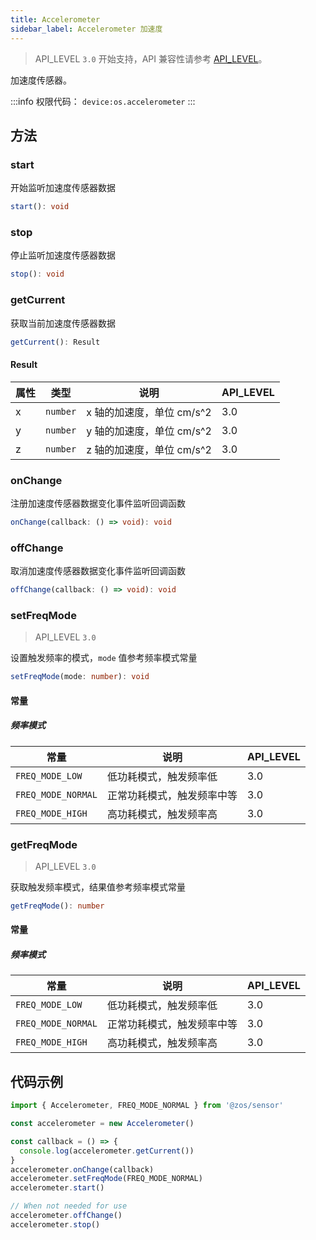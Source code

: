 ```yaml
---
title: Accelerometer
sidebar_label: Accelerometer 加速度
---
```


> API_LEVEL `3.0` 开始支持，API 兼容性请参考 [API_LEVEL](../../../../guides/framework/device/compatibility.md)。

加速度传感器。

:::info
权限代码： `device:os.accelerometer`
:::

## 方法

### start

开始监听加速度传感器数据

```ts
start(): void
```

### stop

停止监听加速度传感器数据

```ts
stop(): void
```

### getCurrent

获取当前加速度传感器数据

```ts
getCurrent(): Result
```

#### Result

| 属性 | 类型                | 说明                      | API_LEVEL |
| ---- | ------------------- | ------------------------- | --------- |
| x    | <code>number</code> | x 轴的加速度，单位 cm/s^2 | 3.0       |
| y    | <code>number</code> | y 轴的加速度，单位 cm/s^2 | 3.0       |
| z    | <code>number</code> | z 轴的加速度，单位 cm/s^2 | 3.0       |

### onChange

注册加速度传感器数据变化事件监听回调函数

```ts
onChange(callback: () => void): void
```

### offChange

取消加速度传感器数据变化事件监听回调函数

```ts
offChange(callback: () => void): void
```

### setFreqMode

> API_LEVEL `3.0`

设置触发频率的模式，`mode` 值参考频率模式常量

```ts
setFreqMode(mode: number): void
```

#### 常量

##### 频率模式

| 常量               | 说明                       | API_LEVEL |
| ------------------ | -------------------------- | --------- |
| `FREQ_MODE_LOW`    | 低功耗模式，触发频率低     | 3.0       |
| `FREQ_MODE_NORMAL` | 正常功耗模式，触发频率中等 | 3.0       |
| `FREQ_MODE_HIGH`   | 高功耗模式，触发频率高     | 3.0       |

### getFreqMode

> API_LEVEL `3.0`

获取触发频率模式，结果值参考频率模式常量

```ts
getFreqMode(): number
```

#### 常量

##### 频率模式

| 常量               | 说明                       | API_LEVEL |
| ------------------ | -------------------------- | --------- |
| `FREQ_MODE_LOW`    | 低功耗模式，触发频率低     | 3.0       |
| `FREQ_MODE_NORMAL` | 正常功耗模式，触发频率中等 | 3.0       |
| `FREQ_MODE_HIGH`   | 高功耗模式，触发频率高     | 3.0       |

## 代码示例

```js
import { Accelerometer, FREQ_MODE_NORMAL } from '@zos/sensor'

const accelerometer = new Accelerometer()

const callback = () => {
  console.log(accelerometer.getCurrent())
}
accelerometer.onChange(callback)
accelerometer.setFreqMode(FREQ_MODE_NORMAL)
accelerometer.start()

// When not needed for use
accelerometer.offChange()
accelerometer.stop()
```
